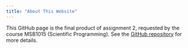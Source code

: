 ```yaml
---
title: "About This Website"
---
```


This GitHub page is the final product of assignment 2, requested by the course MSB1015 (Scientific Programming). 
See the [GitHub repository](https://github.com/Rrtk2/MSB1015-Assignment-2) for more details.
